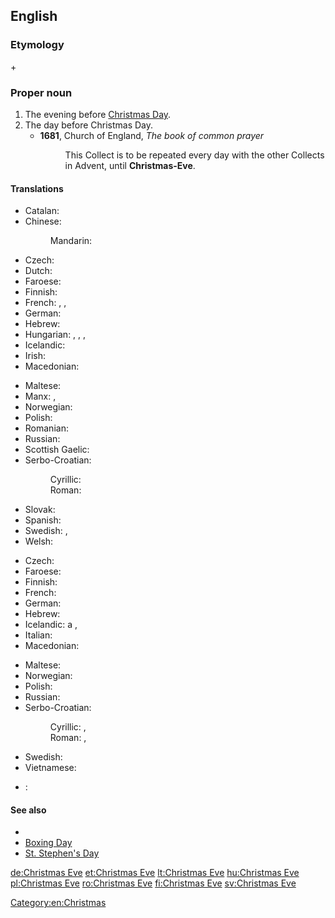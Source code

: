 ==English==

===Etymology===
{{term|Christmas}} + {{term|eve}}

===Proper noun===
{{en-proper noun}}

# The evening before [[Christmas Day]].
# The day before Christmas Day.
#* '''1681''', Church of England, ''The book of common prayer''
#*: This Collect is to be repeated every day with the other Collects in Advent, until '''Christmas-Eve'''.

====Translations====
{{trans-top|evening before Christmas Day}}
* Catalan: {{t-|ca|nit de Nadal}}
* Chinese:
*: Mandarin: {{t|cmn|平安夜|tr=Píng'ānyè|sc=Hani}}
* Czech: {{t+|cs|Štědrý večer|m}}
* Dutch: {{t+|nl|kerstavond|m}}
* Faroese: {{t-|fo|jólaaftan|m}}
* Finnish: {{t+|fi|jouluaatto}}
* French: {{t-|fr|veillée de Noël|f}}, {{t-|fr|nuit de Noël|f}}, {{t-|fr|réveillon de Noël|m}}
* German: {{t+|de|Heiligabend|m}}
* Hebrew: {{t-|he|ערב חג המולד|m|tr=érev khág hamolád}}
* Hungarian: {{t-|hu|karácsonyéj}}, {{t-|hu|karácsonyest}}, {{t+|hu|karácsony este}}, {{t+|hu|szenteste}}
* Icelandic: {{t+|is|aðfangadagskvöld|n}}
* Irish: {{t-|ga|Oíche Nollag|f}}
* Macedonian: {{t-|mk|Бадна вечер|f|tr=Bádna véčer}}
{{trans-mid}}
* Maltese: {{t-|mt|Lejliet il-Milied}}
* Manx: {{t-|gv|Oie'll Vayree|f}}, {{t-|gv|Oie'll Voirrey|f}}
* Norwegian: {{t+|no|julaften|m}}
* Polish: {{t+|pl|Wigilia|f}}
* Romanian: {{t-|ro|Ajunul Crăciunului|n}}
* Russian: {{t+|ru|сочельник|m|tr=sočél’nik}}
* Scottish Gaelic: {{t-|gd|Oidhche Nollaige|f}}
* Serbo-Croatian:
*: Cyrillic: {{t-|sh|Ба̏дња̄ ве̏че̄р|f|sc=Cyrl}}
*: Roman: {{t-|sh|Bȁdnjā vȅčēr|f}}
* Slovak: {{t-|sk|Štedrý Večer|m}}
* Spanish: {{t-|es|Nochebuena|f}}
* Swedish: {{t-|sv|julaftons kväll|c}}, {{t+|sv|julaftonskväll|c}}
* Welsh: {{t-|cy|Noswyl Nadolig|f}}
{{trans-bottom}}

{{trans-top|day before Christmas Day}}
* Czech: {{t+|cs|Štědrý den|m}}
* Faroese: {{t-|fo|jólaaftan|m}}
* Finnish: {{t+|fi|jouluaatto}}
* French: {{t-|fr|veille de Noël|f}}
* German: {{t+|de|Heiligabend|m}}
* Hebrew: {{t-|he|ערב חג המולד|m|tr=érev khág hamolád}}
* Icelandic: {{t+|is|aðfangadagur}} {{t+|is|jól}}a {{m}}, {{t+|is|aðfangadagur|m}}
* Italian: {{t+|it|Vigilia|f}}
* Macedonian: {{t-|mk|Бадник|m|tr=Bádnik}}
{{trans-mid}}
* Maltese: {{t-|mt|Lejliet il-Milied}}
* Norwegian: {{t+|no|julaften|m}}
* Polish: {{t+|pl|Wigilia|f}}
* Russian: {{t+|ru|сочельник|m|tr=sočél’nik}}
* Serbo-Croatian:
*: Cyrillic: {{t-|sh|Ба̏дња̄к|m|sc=Cyrl}}, {{t-|sh|Ба̏дњӣ да̑н|m|sc=Cyrl}}
*: Roman: {{t-|sh|Bȁdnjāk|m}}, {{t-|sh|Bȁdnjī dȃn|m}}
* Swedish: {{t+|sv|julafton|c}}
* Vietnamese: {{t-|vi|đêm Nô-en}}
{{trans-bottom}}

{{checktrans-top}}
* {{ttbc|roa-jer}}: {{tø|roa-jer|Sèrvelle dé Noué|f}}
{{trans-mid}}
{{trans-bottom}}

====See also====
* {{pedia}}
* [[Boxing Day]]
* [[St. Stephen's Day]]

[[Category:en:Christmas]]

[[de:Christmas Eve]]
[[et:Christmas Eve]]
[[lt:Christmas Eve]]
[[hu:Christmas Eve]]
[[pl:Christmas Eve]]
[[ro:Christmas Eve]]
[[fi:Christmas Eve]]
[[sv:Christmas Eve]]